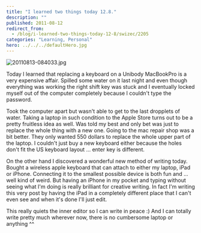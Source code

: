```yaml
---
title: "I learned two things today 12.8."
description: ""
published: 2011-08-12
redirect_from:
  - /blog/i-learned-two-things-today-12-8/swizec/2205
categories: "Learning, Personal"
hero: ../../../defaultHero.jpg
---
```


![20110813-084033.jpg](http://swizec.com/blog/wp-content/uploads/2011/08/20110813-084033.jpg)

Today I learned that replacing a keyboard on a Unibody MacBookPro is a very expensive affair. Spilled some water on it last night and even though everything was working the right shift key was stuck and I eventually locked myself out of the computer completely because I couldn't type the password.

Took the computer apart but wasn't able to get to the last dropplets of water. Taking a laptop in such condition to the Apple Store turns out to be a pretty fruitless idea as well. Was told my best and only bet was just to replace the whole thing with a new one. Going to the mac repair shop was a bit better. They only wanted 550 dollars to replace the whole upper part of the laptop. I couldn't just buy a new keyboard either because the holes don't fit the US keyboard layout ... enter key is different.

On the other hand I discovered a wonderful new method of writing today. Bought a wireless apple keyboard that can attach to either my laptop, iPad or iPhone. Connecting it to the smallest possible device is both fun and ... well kind of weird. But having an iPhone in my pocket and typing without seeing what I'm doing is really brilliant for creative writing. In fact I'm writing this very post by having the iPad in a completely different place that I can't even see and when it's done I'll just edit.

This really quiets the inner editor so I can write in peace :) And I can totally write pretty much wherever now, there is no cumbersome laptop or anything ^^
